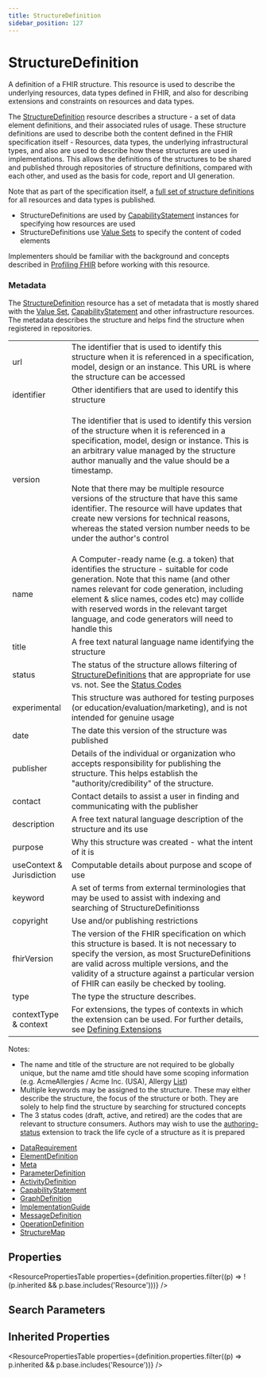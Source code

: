 ```yaml
---
title: StructureDefinition
sidebar_position: 127
---
```


# StructureDefinition

A definition of a FHIR structure. This resource is used to describe the underlying resources, data types defined in FHIR, and also for describing extensions and constraints on resources and data types.

  <Tabs queryString="intro-section">
  <TabItem value="usage" label="Usage" default>
    <div> <a name="scope"></a>  <p> The <a href="/docs/api/fhir/resources/structuredefinition">StructureDefinition</a> resource describes a structure - a set of data element definitions, and their associated rules of usage. These structure definitions are used to describe both the content defined in the FHIR specification itself - Resources, data types, the underlying infrastructural types, and also are used to describe how these structures are used in implementations. This allows the definitions of the structures to be shared and published through repositories of structure definitions, compared with each other, and used as the basis for code, report and UI generation. </p> <p> Note that  as part of the specification itself, a <a href="https://www.hl7.org/fhir/downloads.html#profiles">full set of structure definitions</a> for all resources and data types is published. </p> </div>
    </TabItem>
  <TabItem value="relationships" label="Relationships">
    <div> <a name="bnr"></a>  <ul>  <li>StructureDefinitions are used by <a href="/docs/api/fhir/resources/capabilitystatement">CapabilityStatement</a> instances for specifying how resources are used</li>  <li>StructureDefinitions use <a href="/docs/api/fhir/resources/valueset">Value Sets</a> to specify the content of coded elements</li> </ul>  </div>
    </TabItem>
  <TabItem value="backgroundAndContext" label="Background and Context">
    <div> <a name="bnc"></a>  <p> Implementers should be familiar with the background and concepts described in <a href="https://www.hl7.org/fhir/profiling.html">Profiling FHIR</a> before working with this resource. </p>  <a name="metadata"></a> <h3 class="self-link-parent"> Metadata <a href="/docs/api/fhir/resources/structuredefinition" title="link to here" class="self-link"></a></h3> <p> The <a href="/docs/api/fhir/resources/structuredefinition">StructureDefinition</a> resource has a set of metadata that is mostly shared with the <a href="/docs/api/fhir/resources/valueset">Value Set</a>, <a href="/docs/api/fhir/resources/capabilitystatement">CapabilityStatement</a> and other infrastructure resources. The metadata describes the structure and helps find the structure when registered in repositories. </p>  <table class="grid">  <tbody><tr><td>url</td><td>The identifier that is used to identify this structure when it is referenced in a specification, model, design or an instance. This URL is where the structure can be accessed</td></tr>  <tr><td>identifier</td><td>Other identifiers that are used to identify this structure</td></tr>  <tr><td>version</td><td>    <p>The identifier that is used to identify this version of the structure when it is referenced in a specification, model, design or instance. This is an arbitrary value managed by the structure author manually and the value should be a timestamp.</p>    <p>Note that there may be multiple resource versions of the structure that have this same identifier. The resource will have updates that create new versions for technical reasons, whereas the stated version number needs to be under the author's control</p>    </td></tr>  <tr><td>name</td><td>A Computer-ready name (e.g. a token) that identifies the structure - suitable for code generation.     Note that this name (and other names relevant for code generation, including element &amp; slice names, codes etc) may collide with reserved words in the relevant target language, and code generators will need to handle this </td></tr>  <tr><td>title</td><td>A free text natural language name identifying the structure </td></tr>  <tr><td>status</td><td>The status of the structure allows filtering of <a href="/docs/api/fhir/resources/structuredefinition">StructureDefinitions</a> that are appropriate for use vs. not. See the <a href="https://www.hl7.org/fhir/valueset-publication-status.html">Status Codes</a></td></tr>  <tr><td>experimental</td><td>This structure was authored for testing purposes (or education/evaluation/marketing), and is not intended for genuine usage</td></tr>  <tr><td>date</td><td>The date this version of the structure was published </td></tr>  <tr><td>publisher</td><td>Details of the individual or organization who accepts responsibility for publishing the structure. This helps establish the "authority/credibility" of the structure.</td></tr>  <tr><td>contact</td><td>Contact details to assist a user in finding and communicating with the publisher</td></tr>  <tr><td>description</td><td>A free text natural language description of the structure and its use</td></tr>  <tr><td>purpose</td><td>Why this structure was created - what the intent of it is</td></tr>  <tr><td>useContext &amp; Jurisdiction</td><td>Computable details about purpose and scope of use</td></tr>  <tr><td>keyword</td><td>A set of terms from external terminologies that may be used to assist with indexing and searching of StructureDefinitionss</td></tr>  <tr><td>copyright</td><td>Use and/or publishing restrictions</td></tr>  <tr><td>fhirVersion</td><td>The version of the FHIR specification on which this structure is based. It is not necessary to specify the version,   as most SructureDefinitions are valid across multiple versions, and the validity of a structure against a particular version of FHIR can easily be checked by tooling. </td></tr>  <tr><td>type</td><td>The type the structure describes.</td></tr>  <tr><td>contextType &amp; context</td><td>For extensions, the types of contexts in which the extension can be used. For further details, see <a href="https://www.hl7.org/fhir/defining-extensions.html">Defining <a href="/docs/api/fhir/datatypes/extension">Extensions</a></a></td></tr> </tbody></table>  <p>Notes:</p> <ul> <li>The name and title of the structure are not required to be globally unique, but the name amd title should have some scoping information (e.g. AcmeAllergies / Acme Inc. (USA), Allergy <a href="/docs/api/fhir/resources/list">List</a>)</li> <li>Multiple keywords may be assigned to the structure. These may either describe the structure, the focus of the structure or both. They are solely to help find the structure by searching for structured concepts</li> <li>The 3 status codes (draft, active, and retired) are the codes that are relevant to structure consumers. Authors may wish to use the <a href="https://www.hl7.org/fhir/#author-status">authoring-status</a> extension to track the life cycle of a structure as it is prepared</li> </ul>  </div>
    </TabItem>
  <TabItem value="referencedBy" label="Referenced By">
    <ul><li><a href="https://www.hl7.org/fhir/metadatatypes.html#DataRequirement">DataRequirement</a></li>
<li><a href="/docs/api/fhir/datatypes/elementdefinition">ElementDefinition</a></li>
<li><a href="https://www.hl7.org/fhir/resource.html#Meta">Meta</a></li>
<li><a href="https://www.hl7.org/fhir/metadatatypes.html#ParameterDefinition">ParameterDefinition</a></li>
<li><a href="/docs/api/fhir/resources/activitydefinition">ActivityDefinition</a></li>
<li><a href="/docs/api/fhir/resources/capabilitystatement">CapabilityStatement</a></li>
<li><a href="/docs/api/fhir/resources/graphdefinition">GraphDefinition</a></li>
<li><a href="/docs/api/fhir/resources/implementationguide">ImplementationGuide</a></li>
<li><a href="/docs/api/fhir/resources/messagedefinition">MessageDefinition</a></li>
<li><a href="/docs/api/fhir/resources/operationdefinition">OperationDefinition</a></li>
<li><a href="/docs/api/fhir/resources/structuremap">StructureMap</a></li></ul>
    </TabItem>
</Tabs>


## Properties

<ResourcePropertiesTable properties={definition.properties.filter((p) => !(p.inherited && p.base.includes('Resource')))} />

## Search Parameters

<SearchParamsTable searchParams={definition.searchParameters} />

## Inherited Properties

<ResourcePropertiesTable properties={definition.properties.filter((p) => p.inherited && p.base.includes('Resource'))} />


